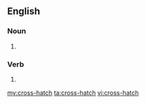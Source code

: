 ==English==

===Noun===
{{en-noun|-}}

# {{alternative spelling of|crosshatch}}

===Verb===
{{en-verb|cross-hatches|cross-hatching|cross-hatched}}

# {{alternative spelling of|crosshatch}}

[[my:cross-hatch]]
[[ta:cross-hatch]]
[[vi:cross-hatch]]
